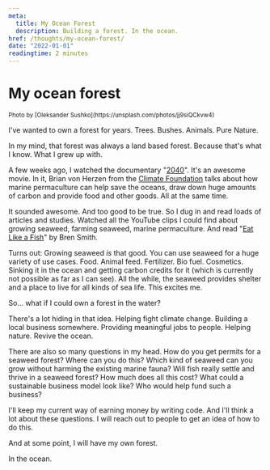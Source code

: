 ```yaml
---
meta:
  title: My Ocean Forest
  description: Building a forest. In the ocean.
href: /thoughts/my-ocean-forest/
date: "2022-01-01"
readingtime: 2 minutes
---
```



# My ocean forest

<BasicImage src="/images/seaweed.jpeg" alt="Seaweed growing in the ocean" />

<small>
  Photo by [Oleksander Sushko](https://unsplash.com/photos/jj9siQCkvw4)
</small>

I've wanted to own a forest for years. Trees. Bushes. Animals. Pure Nature.

In my mind, that forest was always a land based forest. Because that's what I know. What I grew up with.

A few weeks ago, I watched the documentary "[2040](https://www.youtube.com/watch?v=p-rTQ443akE)". It's an awesome movie. In it, Brian von Herzen from the [Climate Foundation](https://climatefoundation.org/) talks about how marine permaculture can help save the oceans, draw down huge amounts of carbon and provide food and other goods. All at the same time.

It sounded awesome. And too good to be true. So I dug in and read loads of articles and studies. Watched all the YouTube clips I could find about growing seaweed, farming seaweed, marine permaculture. And read "[Eat Like a Fish](https://amzn.to/32KX4l8)" by Bren Smith.

Turns out: Growing seaweed _is_ that good. You can use seaweed for a huge variety of use cases. Food. Animal feed. Fertilizer. Bio fuel. Cosmetics. Sinking it in the ocean and getting carbon credits for it (which is currently not possible as far as I can see). All the while, the seaweed provides shelter and a place to live for all kinds of sea life. This excites me.

So… what if I could own a forest in the water?

There's a lot hiding in that idea. Helping fight climate change. Building a local business somewhere. Providing meaningful jobs to people. Helping nature. Revive the ocean.

There are also so many questions in my head. How do you get permits for a seaweed forest? Where can you do this? Which kind of seaweed can you grow without harming the existing marine fauna? Will fish really settle and thrive in a seaweed forest? How much does all this cost? What could a sustainable business model look like? Who would help fund such a business?

I'll keep my current way of earning money by writing code. And I'll think a lot about these questions. I will reach out to people to get an idea of how to do this.

And at some point, I will have my own forest.

In the ocean.
